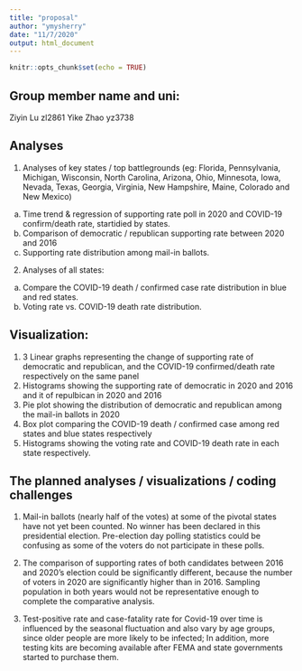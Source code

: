 ```yaml
---
title: "proposal"
author: "ymysherry"
date: "11/7/2020"
output: html_document
---
```


```r
knitr::opts_chunk$set(echo = TRUE)
```
## Group member name and uni:
Ziyin Lu zl2861
Yike Zhao yz3738


## Analyses
1. Analyses of key states / top battlegrounds (eg: Florida, Pennsylvania, Michigan, Wisconsin, North Carolina, Arizona, Ohio, Minnesota, Iowa, Nevada, Texas, Georgia, Virginia, New Hampshire, Maine, Colorado and New Mexico)
  a. Time trend & regression of supporting rate poll in 2020 and COVID-19 confirm/death rate, startidied by states.
  b. Comparison of democratic / republican supporting rate between 2020 and 2016
  c. Supporting rate distribution among mail-in ballots.
  
2. Analyses of all states:
  a. Compare the COVID-19 death / confirmed case rate distribution in blue and red states.
  b. Voting rate vs. COVID-19 death rate distribution. 


## Visualization:
1. 3 Linear graphs representing the change of supporting rate of democratic and republican, and the COVID-19 confirmed/death rate respectively on the same panel
2. Histograms showing the supporting rate of democratic in 2020 and 2016 and it of repulbican in 2020 and 2016
3. Pie plot showing the distribution of democratic and republican among the mail-in ballots in 2020
4. Box plot comparing the COVID-19 death / confirmed case among red states and blue states respectively
5. Histograms showing the voting rate and COVID-19 death rate in each state respectively.



## The planned analyses / visualizations / coding challenges
1. Mail-in ballots (nearly half of the votes) at some of the pivotal states have not yet been counted. No winner has been declared in this presidential election. Pre-election day polling statistics could be confusing as some of the voters do not participate in these polls.

2. The comparison of supporting rates of both candidates between 2016 and 2020's election could be significantly different, because the number of voters in 2020 are significantly higher than in 2016. Sampling population in both years would not be representative enough to complete the comparative analysis.

3. Test-positive rate and case-fatality rate for Covid-19 over time is influenced by the seasonal fluctuation and also vary by age groups, since older people are more likely to be infected; In addition, more testing kits are becoming  available after FEMA and state governments started to purchase them. 



